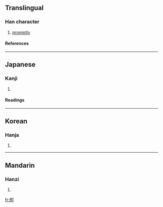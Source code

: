 {{see|即}}

==Translingual==
===Han character===
{{Han char|rn=26|rad=卩|as=07|sn=9|four=|canj=竹心尸中 (HPSL), X竹心尸中 (XHPSL)}}
# [[promptly]]
====References====
{{Han ref|kx=0160.030|dkj=02872|hdz=10316.020|uh=537D|ud=21373}}
----
==Japanese==
===Kanji===
{{ja-kanji|grade=|rs=卩07}}
# {{defn|Japanese}} 
====Readings====
{{ja-readings|on=[[そく]] (soku), [[しょく]] (shoku)|kun=[[つく]] (tsuku), [[すなわち]] (sunawachi), [[もし]] (moshi)}}
----
==Korean==
===Hanja===
{{ko-hanja|hangeul=즉|rv=jeuk|mr=chŭk}}
# {{defn|Korean}}
----
==Mandarin==
===Hanzi===
{{cmn-hanzi|pin=[[jí]] (ji2)|wg=chi<sup>2</sup>}}
# {{defn|Mandarin}}

[[fr:卽]]